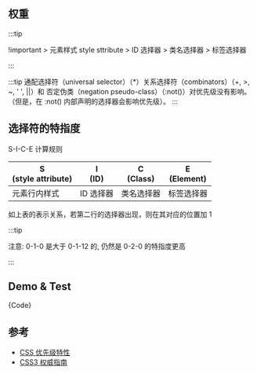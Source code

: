 
## 权重

:::tip

!important > 元素样式 style sttribute > ID 选择器 > 类名选择器 > 标签选择器

:::

:::tip
通配选择符（universal selector）（\*）关系选择符（combinators）（+, >, ~, ' ', ||）和 否定伪类（negation pseudo-class）（:not()）对优先级没有影响。（但是，在 :not() 内部声明的选择器会影响优先级）。
:::

## 选择符的特指度

S-I-C-E 计算规则

| S<br/>(style attribute) | I<br/>(ID) | C<br/>(Class) | E<br/>(Element) |
| ----------------------- | ---------- | ------------- | --------------- |
| 元素行内样式            | ID 选择器  | 类名选择器    | 标签选择器      |

如上表的表示关系，若第二行的选择器出现，则在其对应的位置加 1

:::tip

注意: 0-1-0 是大于 0-1-12 的, 仍然是 0-2-0 的特指度更高

:::

## Demo & Test

<Demo />

<CodeBlock language="js">{Code}</CodeBlock>

## 参考

- [CSS 优先级特性](http://liunian.info/css-specificity.html)
- [CSS3 权威指南](http://jxz1.j9p.com/pc/cssqwzn.pdf)
